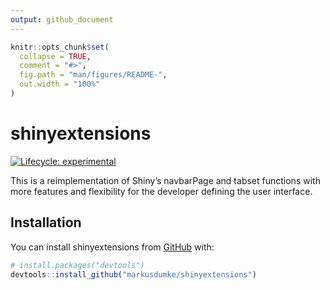 ```yaml
---
output: github_document
---
```


<!-- README.md is generated from README.Rmd. Please edit that file -->

```r
knitr::opts_chunk$set(
  collapse = TRUE,
  comment = "#>",
  fig.path = "man/figures/README-",
  out.width = "100%"
)
```

# shinyextensions

<!-- badges: start -->
[![Lifecycle: experimental](https://img.shields.io/badge/lifecycle-experimental-orange.svg)](https://www.tidyverse.org/lifecycle/#experimental)
<!-- badges: end -->

This is a reimplementation of Shiny's navbarPage and tabset functions with more features and 
flexibility for the developer defining the user interface.

## Installation

You can install shinyextensions from [GitHub](https://github.com/) with:

``` r
# install.packages("devtools")
devtools::install_github("markusdumke/shinyextensions")
```
